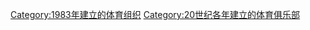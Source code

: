 {{Cat topic in year| topic=建立的体育俱乐部| year=1983}}

[[Category:1983年建立的体育组织|Category:1983年建立的体育组织]]
[[Category:20世纪各年建立的体育俱乐部|Category:20世纪各年建立的体育俱乐部]]